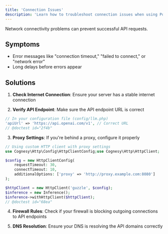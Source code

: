```yaml
---
title: 'Connection Issues'
description: 'Learn how to troubleshoot connection issues when using Polyglot.'
---
```


Network connectivity problems can prevent successful API requests.

## Symptoms

- Error messages like "connection timeout," "failed to connect," or "network error"
- Long delays before errors appear

## Solutions

1. **Check Internet Connection**: Ensure your server has a stable internet connection

2. **Verify API Endpoint**: Make sure the API endpoint URL is correct
```php
// In your configuration file (config/llm.php)
'apiUrl' => 'https://api.openai.com/v1', // Correct URL
// @doctest id="2f4b"
```

3. **Proxy Settings**: If you're behind a proxy, configure it properly

```php
// Using custom HTTP client with proxy settings
use Cognesy\Http\Config\HttpClientConfig;use Cognesy\Http\HttpClient;

$config = new HttpClientConfig(
    requestTimeout: 30,
    connectTimeout: 10,
    additionalOptions: ['proxy' => 'http://proxy.example.com:8080']
);

$httpClient = new HttpClient('guzzle', $config);
$inference = new Inference();
$inference->withHttpClient($httpClient);
// @doctest id="68ea"
```

4. **Firewall Rules**: Check if your firewall is blocking outgoing connections to API endpoints

5. **DNS Resolution**: Ensure your DNS is resolving the API domains correctly
